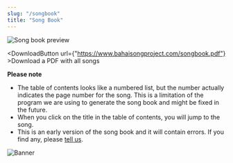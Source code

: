 ```yaml
---
slug: "/songbook"
title: "Song Book"
---
```



![Song book preview](./songbook.png)

<DownloadButton url={"https://www.bahaisongproject.com/songbook.pdf"} >Download a PDF with all songs</DownloadButton>

**Please note**

- The table of contents looks like a numbered list, but the number actually indicates the page number for the song. This is a limitation of the program we are using to generate the song book and might be fixed in the future.
- When you click on the title in the table of contents, you will jump to the song.
- This is an early version of the song book and it will contain errors. If you find any, please [tell us](https://bahaisongproject.com/contact).

![Banner](./songbook_banner.jpg)    